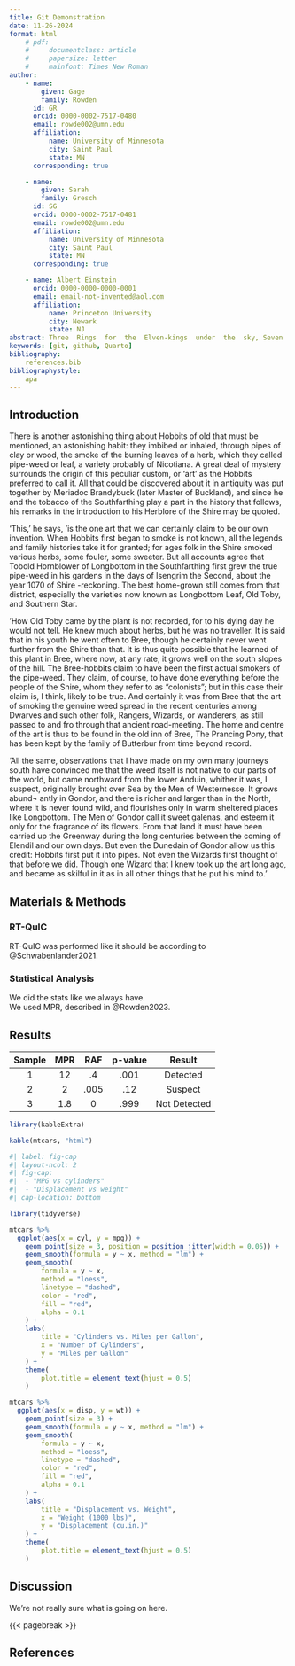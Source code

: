 ```yaml
---
title: Git Demonstration
date: 11-26-2024
format: html
    # pdf:
    #     documentclass: article
    #     papersize: letter
    #     mainfont: Times New Roman
author:
    - name: 
        given: Gage
        family: Rowden
      id: GR
      orcid: 0000-0002-7517-0480
      email: rowde002@umn.edu
      affiliation:
          name: University of Minnesota
          city: Saint Paul
          state: MN
      corresponding: true

    - name: 
        given: Sarah
        family: Gresch
      id: SG
      orcid: 0000-0002-7517-0481
      email: rowde002@umn.edu
      affiliation:
          name: University of Minnesota
          city: Saint Paul
          state: MN
      corresponding: true

    - name: Albert Einstein
      orcid: 0000-0000-0000-0001
      email: email-not-invented@aol.com
      affiliation:
          name: Princeton University
          city: Newark
          state: NJ
abstract: Three  Rings  for  the  Elven-kings  under  the  sky, Seven  for  the  Dwarf-lords  in  their  halls  of  stone, Nine  for  Mortal  Men  doomed  to  die, One  for  the  Dark  Lord  on  his  dark  throne In  the  Land  of  Mordor  where  the  Shadows  lie. One  Ring  to  rule  them  all,  One  Ring  to  find  them, One  Ring  to  bring  them  all  and  in  the  darkness  bind  them In  the  Land  of  Mordor  where  the  Shadows  lie. 
keywords: [git, github, Quarto]
bibliography:
    references.bib
bibliographystyle: 
    apa
---
```

<!-- # Git Demonstration

#### Authors
Gage Rowden<sup>1</sup>, Second Author<sup>2</sup>

#### Affiliations
<sup>1</sup>University of Minnesota\
<sup>2</sup>Colorado State University

## Abstract
Yada yada. -->




## Introduction
There  is  another  astonishing  thing  about  Hobbits  of  old  that must  be  mentioned,  an  astonishing  habit:  they  imbibed  or inhaled,  through  pipes  of  clay  or  wood,  the  smoke  of  the burning  leaves  of  a  herb,  which  they  called  pipe-weed  or  leaf, a  variety  probably  of  Nicotiana.  A  great  deal  of  mystery surrounds  the  origin  of  this  peculiar  custom,  or  ‘art’  as  the Hobbits  preferred  to  call  it.  All  that  could  be  discovered  about it  in  antiquity  was  put  together  by  Meriadoc  Brandybuck (later  Master  of  Buckland),  and  since  he  and  the  tobacco  of the  Southfarthing  play  a  part  in  the  history  that  follows,  his remarks  in  the  introduction  to  his  Herblore  of  the  Shire  may be  quoted.

‘This,’  he  says,  ‘is  the  one  art  that  we  can  certainly  claim to  be  our  own  invention.  When  Hobbits  first  began  to  smoke is  not  known,  all  the  legends  and  family  histories  take  it  for granted;  for  ages  folk  in  the  Shire  smoked  various  herbs,  some fouler,  some  sweeter.  But  all  accounts  agree  that  Tobold Hornblower  of  Longbottom  in  the  Southfarthing  first  grew the  true  pipe-weed  in  his  gardens  in  the  days  of  Isengrim  the Second,  about  the  year  1070  of  Shire -reckoning.  The  best home-grown  still  comes  from  that  district,  especially  the varieties  now  known  as  Longbottom  Leaf,  Old  Toby,  and Southern  Star. 

‘How  Old  Toby  came  by  the  plant  is  not  recorded,  for  to his  dying  day  he  would  not  tell.  He  knew  much  about  herbs, but  he  was  no  traveller.  It  is  said  that  in  his  youth  he  went often  to  Bree,  though  he  certainly  never  went  further  from the  Shire  than  that.  It  is  thus  quite  possible  that  he  learned of  this  plant  in  Bree,  where  now,  at  any  rate,  it  grows  well  on the  south  slopes  of  the  hill.  The  Bree-hobbits  claim  to  have been  the  first  actual  smokers  of  the  pipe-weed.  They  claim, of  course,  to  have  done  everything  before  the  people  of  the Shire,  whom  they  refer  to  as  “colonists”;  but  in  this  case  their claim  is,  I  think,  likely  to  be  true.  And  certainly  it  was  from Bree  that  the  art  of  smoking  the  genuine  weed  spread  in the  recent  centuries  among  Dwarves  and  such  other  folk, Rangers,  Wizards,  or  wanderers,  as  still  passed  to  and  fro through  that  ancient  road-meeting.  The  home  and  centre  of the  art  is  thus  to  be  found  in  the  old  inn  of  Bree,  The  Prancing Pony,  that  has  been  kept  by  the  family  of  Butterbur  from time  beyond  record. 

‘All  the  same,  observations  that  I  have  made  on  my  own many  journeys  south  have  convinced  me  that  the  weed  itself is  not  native  to  our  parts  of  the  world,  but  came  northward from  the  lower  Anduin,  whither  it  was,  I  suspect,  originally brought  over  Sea  by  the  Men  of  Westernesse.  It  grows  abund¬ antly  in  Gondor,  and  there  is  richer  and  larger  than  in  the North,  where  it  is  never  found  wild,  and  flourishes  only  in warm  sheltered  places  like  Longbottom.  The  Men  of  Gondor call  it  sweet  galenas,  and  esteem  it  only  for  the  fragrance  of  its flowers.  From  that  land  it  must  have  been  carried  up  the Greenway  during  the  long  centuries  between  the  coming  of Elendil  and  our  own  days.  But  even  the  Dunedain  of  Gondor allow  us  this  credit:  Hobbits  first  put  it  into  pipes.  Not  even the  Wizards  first  thought  of  that  before  we  did.  Though  one Wizard  that  I  knew  took  up  the  art  long  ago,  and  became  as skilful  in  it  as  in  all  other  things  that  he  put  his  mind  to.’ 

## Materials & Methods

### RT-QuIC
RT-QuIC was performed like it should be according to @Schwabenlander2021.

### Statistical Analysis
We did the stats like we always have.\
We used MPR, described in @Rowden2023.

## Results

| **Sample** | **MPR** | **RAF** | **p-value** |  **Result**  |
|:----------:|:-------:|:-------:|:-----------:|:------------:|
|      1     |    12   |    .4   |     .001    |   Detected   |
|      2     |    2    |   .005  |     .12     |    Suspect   |
|      3     |   1.8   |    0    |     .999    | Not Detected |

```r
library(kableExtra)

kable(mtcars, "html")
```

```r
#| label: fig-cap
#| layout-ncol: 2
#| fig-cap:
#|  - "MPG vs cylinders"
#|  - "Displacement vs weight"
#| cap-location: bottom

library(tidyverse)

mtcars %>%
  ggplot(aes(x = cyl, y = mpg)) +
    geom_point(size = 3, position = position_jitter(width = 0.05)) +
    geom_smooth(formula = y ~ x, method = "lm") +
    geom_smooth(
        formula = y ~ x, 
        method = "loess", 
        linetype = "dashed", 
        color = "red", 
        fill = "red", 
        alpha = 0.1
    ) +
    labs(
        title = "Cylinders vs. Miles per Gallon",
        x = "Number of Cylinders",
        y = "Miles per Gallon"
    ) +
    theme(
        plot.title = element_text(hjust = 0.5)
    )

mtcars %>%
  ggplot(aes(x = disp, y = wt)) +
    geom_point(size = 3) +
    geom_smooth(formula = y ~ x, method = "lm") +
    geom_smooth(
        formula = y ~ x, 
        method = "loess", 
        linetype = "dashed", 
        color = "red", 
        fill = "red", 
        alpha = 0.1
    ) +
    labs(
        title = "Displacement vs. Weight",
        x = "Weight (1000 lbs)",
        y = "Displacement (cu.in.)"
    ) +
    theme(
        plot.title = element_text(hjust = 0.5)
    )
```

## Discussion
We're not really sure what is going on here.


{{< pagebreak >}}

## References
::: {#refs}
:::
